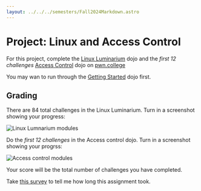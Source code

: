 ```yaml
---
layout: ../../../semesters/Fall2024Markdown.astro
---
```


# Project: Linux and Access Control

For this project, complete the
[Linux Luminarium](https://pwn.college/linux-luminarium/) dojo and the _first 12
challenges_
[Access Control](https://pwn.college/intro-to-cybersecurity/access-control/)
dojo on [pwn.college](https://pwn.college/)

You may wan to run through the [Getting Started](https://pwn.college/welcome/)
dojo first.

## Grading

There are 84 total challenges in the Linux Luminarium. Turn in a screenshot
showing your progress:

![Linux Lumnarium modules](/images/projects/linux-dojo.png)

Do the _first 12 challenges_ in the Access control dojo. Turn in a screenshot
showing your progrss:

![Access control modules](/images/projects/access-control-dojo.png)

Your score will be the total number of challenges you have completed.

Take [this survey](https://forms.gle/aumKbr2istz5LDtWA) to tell me how long this assignment took.

